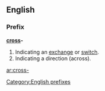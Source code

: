 ==English==
===Prefix===
'''[[cross]]-'''
# Indicating an [[exchange]] or [[switch]].
# Indicating a direction (across).

[[Category:English prefixes]]

[[ar:cross-]]